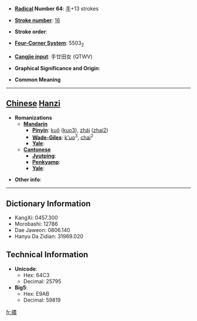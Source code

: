 * '''[[Wiktionary:Chinese radical index| Radical]] Number 64''': [[Wiktionary:Chinese radical index 手|手]]+13 strokes

* '''[[Wiktionary:Chinese total strokes index|Stroke number]]''': [[Wiktionary:Chinese total strokes index 16|16]]

* '''Stroke order''': 

* '''[[Wiktionary:Chinese four corner index|Four-Corner System]]''': 5503<sub>2</sub>

* '''[[Wiktionary:Chinese Cangjie index|Cangjie input]]''': 手廿田女 (QTWV)

* '''Graphical Significance and Origin''': 

* '''Common Meaning'''

----

== [[Chinese]] [[Hanzi]] ==

* '''Romanizations'''
** '''[[Mandarin]]'''
*** '''[[Pinyin]]''': [[kuǒ]] ([[kuo3]]), [[zhái]] ([[zhai2]])
*** '''[[Wade-Giles]]''': [[k'uo]]<sup>3</sup>, [[chai]]<sup>2</sup>
*** '''[[Yale]]''': 
** '''[[Cantonese]]'''
*** '''[[Jyutping]]''':
*** '''[[Penkyamp]]''': 
*** '''[[Yale]]''': 

* '''Other info''': 

----

== Dictionary Information ==

* KangXi: 0457.300
* Morobashi: 12786
* Dae Jaweon: 0806.140
* Hanyu Da Zidian: 31969.020

== Technical Information ==

* '''Unicode''':
** Hex: 64C3
** Decimal: 25795
* '''Big5''':
** Hex: E9AB
** Decimal: 59819

[[fr:擃]]